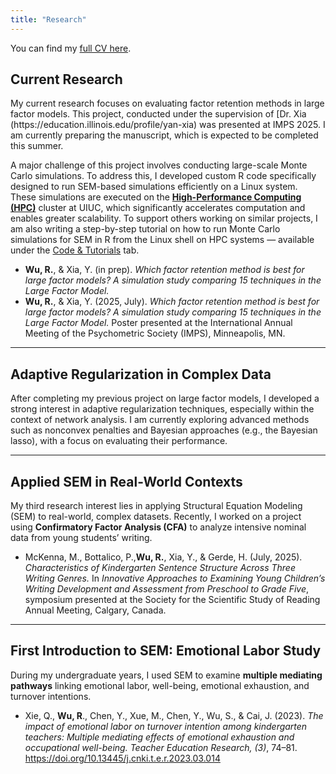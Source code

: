 ```yaml
---
title: "Research"
---
```


You can find my [full CV here](cv.qmd).

## Current Research

My current research focuses on evaluating factor retention methods in large factor models. This project, conducted under the supervision of [Dr. Xia (https://education.illinois.edu/profile/yan-xia) was presented at IMPS 2025. I am currently preparing the manuscript, which is expected to be completed this summer.

A major challenge of this project involves conducting large-scale Monte Carlo simulations. To address this, I developed custom R code specifically designed to run SEM-based simulations efficiently on a Linux system. These simulations are executed on the [**High-Performance Computing (HPC)**](https://docs.ncsa.illinois.edu/systems/icc/en/latest/index.html) cluster at UIUC, which significantly accelerates computation and enables greater scalability. To support others working on similar projects, I am also writing a step-by-step tutorial on how to run Monte Carlo simulations for SEM in R from the Linux shell on HPC systems — available under the [Code & Tutorials](experience.qmd) tab.



- **Wu, R.**, & Xia, Y. (in prep). *Which factor retention method is best for large factor models? A simulation study comparing 15 techniques in the Large Factor Model.*
- **Wu, R.**, & Xia, Y. (2025, July). *Which factor retention method is best for large factor models? A simulation study comparing 15 techniques in the Large Factor Model.* Poster presented at the International Annual Meeting of the Psychometric Society (IMPS), Minneapolis, MN.

---

## Adaptive Regularization in Complex Data

After completing my previous project on large factor models, I developed a strong interest in adaptive regularization techniques, especially within the context of network analysis. I am currently exploring advanced methods such as nonconvex penalties and Bayesian approaches (e.g., the Bayesian lasso), with a focus on evaluating their performance.

---


## Applied SEM in Real-World Contexts

My third research interest lies in applying Structural Equation Modeling (SEM) to real-world, complex datasets. Recently, I worked on a project using **Confirmatory Factor Analysis (CFA)** to analyze intensive nominal data from young students’ writing.


- McKenna, M., Bottalico, P.,**Wu, R.**, Xia, Y., & Gerde, H. (July, 2025). *Characteristics of Kindergarten Sentence Structure Across Three Writing Genres.* In *Innovative Approaches to Examining Young Children’s Writing Development and Assessment from Preschool to Grade Five*, symposium presented at the Society for the Scientific Study of Reading Annual Meeting, Calgary, Canada.

---

## First Introduction to SEM: Emotional Labor Study

During my undergraduate years, I used SEM to examine **multiple mediating pathways** linking emotional labor, well-being, emotional exhaustion, and turnover intentions.



- Xie, Q., **Wu, R**., Chen, Y., Xue, M., Chen, Y., Wu, S., & Cai, J. (2023). *The impact of emotional labor on turnover intention among kindergarten teachers: Multiple mediating effects of emotional exhaustion and occupational well-being.* *Teacher Education Research, (3)*, 74–81. [https://doi.org/10.13445/j.cnki.t.e.r.2023.03.014](https://doi.org/10.13445/j.cnki.t.e.r.2023.03.014)

